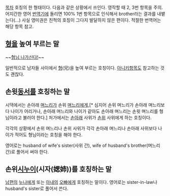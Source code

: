 [[목차]]
호칭의 한 형태이다. 다음과 같은 상황에서 쓰인다. 영작할 때 2, 3번 항목을 주의. 어지간한 영어 [[번역기]]에 돌리면 100% 1번 항목으로 인식해서 brother라는 결과를 내뱉는다(...) 사실 영미권은 친척의 호칭이 그다지 발달하지 않은 편이다. 적절한 번역어는 해당 항목 참고.

== [[형]]을 높여 부르는 말 ==

~~[[불곰(스타크래프트 2)|형님 나가신다!]]~~

일반적으로 남자들 사이에서 [[형]](兄)을 높여 부르는 호칭이다. [[아니키]]항목도 참고하는 것도 괜찮다.

== 손윗[[동서]]를 호칭하는 말 ==
시댁에서는 손아래 [[며느리]]가 손위 [[며느리]]에게,[* 심지어 손위 며느리가 손아래 며느리보다 나이가 어리거나, 손아래 며느리와 나이가 같아도 손아래 며느리는 손윗 며느리를 형님이라고 불러야 한다.] 처가에서는 [[손아래]] 사위가 [[손위]] 사위에게 하는 호칭이다.

각각의 상황에서 손위 며느리나 손위 사위가 각각 손아래 며느리나 손아래 사위보다 나이가 적어도 형님이라는 호칭을 해야 한다.

영어로는 husband of wife's sister(사위 간), wife of husband's brother(며느리 간)로 풀어서 써야 한다.

== 손위[[시누이]](시자(媤姉))를 호칭하는 말 ==
[[남편]]의 [[누나]]에게 또는 [[아내]]의 [[오빠]]에게 호칭하는 말이다. 영어로는 sister-in-law나 husband's sister로 풀어서 쓴다.
